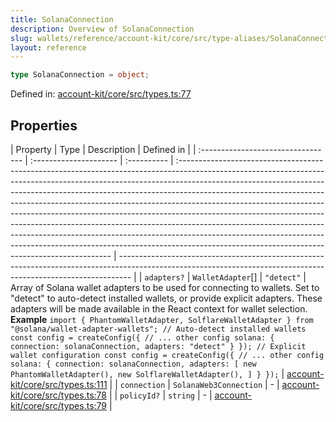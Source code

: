 ```yaml
---
title: SolanaConnection
description: Overview of SolanaConnection
slug: wallets/reference/account-kit/core/src/type-aliases/SolanaConnection
layout: reference
---
```


```ts
type SolanaConnection = object;
```

Defined in: [account-kit/core/src/types.ts:77](https://github.com/alchemyplatform/aa-sdk/blob/49e74eee8606f480b200b4612d00d950da8a8742/account-kit/core/src/types.ts#L77)

## Properties

| Property                           | Type                   | Description | Defined in                                                                                                                                                                                                                                                                                                                                                                                                                                                                                                                                                                                                                                                                                                     |
| :--------------------------------- | :--------------------- | :---------- | :------------------------------------------------------------------------------------------------------------------------------------------------------------------------------------------------------------------------------------------------------------------------------------------------------------------------------------------------------------------------------------------------------------------------------------------------------------------------------------------------------------------------------------------------------------------------------------------------------------------------------------------------------------------------------------------------------------- | --------------------------------------------------------------------------------------------------------------------------------------------------------------- |
| <a id="adapters" /> `adapters?`    | `WalletAdapter`\[]     | `"detect"`  | Array of Solana wallet adapters to be used for connecting to wallets. Set to "detect" to auto-detect installed wallets, or provide explicit adapters. These adapters will be made available in the React context for wallet selection. **Example** `import { PhantomWalletAdapter, SolflareWalletAdapter } from "@solana/wallet-adapter-wallets"; // Auto-detect installed wallets const config = createConfig({ // ... other config solana: { connection: solanaConnection, adapters: "detect" } }); // Explicit wallet configuration const config = createConfig({ // ... other config solana: { connection: solanaConnection, adapters: [ new PhantomWalletAdapter(), new SolflareWalletAdapter(), ] } });` | [account-kit/core/src/types.ts:111](https://github.com/alchemyplatform/aa-sdk/blob/49e74eee8606f480b200b4612d00d950da8a8742/account-kit/core/src/types.ts#L111) |
| <a id="connection" /> `connection` | `SolanaWeb3Connection` | -           | [account-kit/core/src/types.ts:78](https://github.com/alchemyplatform/aa-sdk/blob/49e74eee8606f480b200b4612d00d950da8a8742/account-kit/core/src/types.ts#L78)                                                                                                                                                                                                                                                                                                                                                                                                                                                                                                                                                  |
| <a id="policyid" /> `policyId?`    | `string`               | -           | [account-kit/core/src/types.ts:79](https://github.com/alchemyplatform/aa-sdk/blob/49e74eee8606f480b200b4612d00d950da8a8742/account-kit/core/src/types.ts#L79)                                                                                                                                                                                                                                                                                                                                                                                                                                                                                                                                                  |
